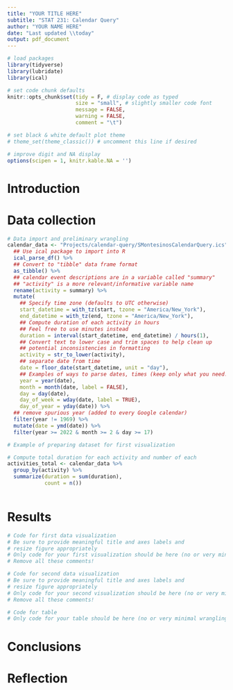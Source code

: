 ```yaml
---
title: "YOUR TITLE HERE"
subtitle: "STAT 231: Calendar Query"
author: "YOUR NAME HERE"
date: "Last updated \\today"
output: pdf_document
---
```


```r
# load packages
library(tidyverse)
library(lubridate)
library(ical)

# set code chunk defaults
knitr::opts_chunk$set(tidy = F, # display code as typed
                      size = "small", # slightly smaller code font
                      message = FALSE,
                      warning = FALSE,
                      comment = "\t") 

# set black & white default plot theme 
# theme_set(theme_classic()) # uncomment this line if desired

# improve digit and NA display 
options(scipen = 1, knitr.kable.NA = '')
```

<!--
HOW TO USE THIS TEMPLATE:

The template is designed to help you structure your report. All work herein should be your own. Thus, you should write your own code comments, set your own chunk options, etc. You should clean up code comments that I've left so they are useful for you. 

You can leave the markdown comments for guidance in writing your report since they will not appear in the knitted pdf. If you like, you can remove them. 

Please rename/remove the headings as you see fit. 
You may add subheadings as desired to break up the report. Practice your Markdown formatting to make a professional looking report. 

REMINDERS ABOUT FILE ORGANIZATION AND GITHUB:
You should commit and push all relevant files to GitHub. Someone else (me, in particular) should be able to download the *calendar-query* folder from GitHub and run your .Rmd file without changing anything (meaning file paths are not specific to your computer and all files that are read in are provided.)

Your final *calendar-query* project folder should be organized such that file names and any subfolder names are informative, making relevant content easy to find for someone with little or no context of the project (i.e., if someone saw a file called "calendar_report_template" they would likely assume it was a template and *not* and not a finalized report). 
-->

# Introduction 

<!--
Describe the questions of interest: what are they and why are they important or useful to you?
-->

# Data collection 

<!--
Briefly describe your data collection process, including how you defined variables of interest (include the levels/categories of categorical variables and the units for quantitative variables).
--> 


<!--
The code below is provided as a starting point for importing an `ics` file into R as a dataframe, doing some initial wrangling, and adding up the time spent on each activity. You are not required to use this code, but I hope it is useful as you get started. Feel free to delete or modify it as you see fit. 

If you are using the code, be sure to update the capitalized parts with the relevant path to where your `ics` file is located *relative to where this Rmd file is located in the repo*, and set `eval = TRUE`.

NOTE: All of your wrangling should be in this file - preferably well-organized and in one place if possible. You may use multiple chunks if it makes it easier to tell your narrative. This is demo-ed below, where the data is wrangled first for one visualization, then could be used for the second, etc. 
-->

```r
# Data import and preliminary wrangling
calendar_data <- "Projects/calendar-query/SMontesinosCalendarQuery.ics" %>% 
  ## Use ical package to import into R
  ical_parse_df() %>% 
  ## Convert to "tibble" data frame format
  as_tibble() %>% 
  ## calendar event descriptions are in a variable called "summary"
  ## "activity" is a more relevant/informative variable name
  rename(activity = summary) %>% 
  mutate(
    ## Specify time zone (defaults to UTC otherwise)
    start_datetime = with_tz(start, tzone = "America/New_York"),
    end_datetime = with_tz(end, tzone = "America/New_York"),
    ## Compute duration of each activity in hours
    ## Feel free to use minutes instead
    duration = interval(start_datetime, end_datetime) / hours(1),
    ## Convert text to lower case and trim spaces to help clean up
    ## potential inconsistencies in formatting
    activity = str_to_lower(activity),
    ## separate date from time
    date = floor_date(start_datetime, unit = "day"),
    ## Examples of ways to parse dates, times (keep only what you need!)
    year = year(date),
    month = month(date, label = FALSE),
    day = day(date),
    day_of_week = wday(date, label = TRUE),
    day_of_year = yday(date)) %>% 
  ## remove spurious year (added to every Google calendar)
  filter(year != 1969) %>%
  mutate(date = ymd(date)) %>%
  filter(year >= 2022 & month >= 2 & day >= 17)

```

<!--
Briefly describe and justify your plans for analysis (i.e., visualizations and summary table). Which graphs and corresponding visual cues do you plan to use? Which summary measures will you use in your table? (This will likely be a less detailed version of what you submitted for your proposal.) The idea is to let your reader know what is coming before they get to it. 
--> 


```r
# Example of preparing dataset for first visualization

# Compute total duration for each activity and number of each
activities_total <- calendar_data %>% 
  group_by(activity) %>%
  summarize(duration = sum(duration),
            count = n())



```


# Results 

<!--
You may organize your results however you see fit (e.g., one subsection for each question or one subsection for each visualization/table). 

Each visualization and table should have its own code chunk. 

Before each code chunk, describe what information is conveyed through the corresponding visualization or table in connection with the questions you posed (e.g., "The first figure captures how the time I spent on each class varied over the two-week period. It appears I spent the most time on..."). 
-->


<!--
Describe what information is conveyed through your first data visualization (that you'll create below).
-->


```r
# Code for first data visualization
# Be sure to provide meaningful title and axes labels and
# resize figure appropriately
# Only code for your first visualization should be here (no or very minimal wrangling code)
# Remove all these comments!
```

<!--
Describe what information is conveyed through your second data visualization (that you'll create below).
-->


```r
# Code for second data visualization
# Be sure to provide meaningful title and axes labels and
# resize figure appropriately
# Only code for your second visualization should be here (no or very minimal wrangling code)
# Remove all these comments!
```

<!--
Describe what information is conveyed through the table (that you'll create) below. Again, the order is up to you. Move these around so they make sense for your analysis!
-->


```r
# Code for table
# Only code for your table should be here (no or very minimal wrangling code)
```

# Conclusions 

<!--
With your initial questions in mind, briefly summarize what you learned about how you spent your time. What are the big take-aways for you about how you spend your time? If relevant, how does this affect how you might spend your time going forward?
-->


\newpage


# Reflection 

<!--
Write your reflection here in paragraph form. In particular, address...

* What difficulties in the data collection and analysis process did you encounter?  Identify two of your main hurdles in gathering accurate data.
* What implications do those difficulties have for future data collection and/or analysis projects if you were to repeat this project? 
* Did you have enough data? How much data do you think you'd need to collect in order to satisfactorily answer your question(s) of interest? Would it be hard to collect that data? Why or why not?
* As someone who provides data, what expectations do you have when you give your data (e.g. to Facebook, Google, MapMyRun, etc.)?  
* As someone who analyzes others' data, what ethical responsibilities do you have?

You may address these questions in any particular order. If it helps, you can make a subsection for each. 
-->
